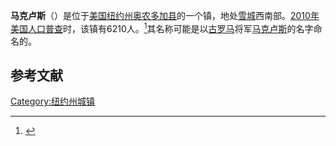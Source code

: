 {{Geobox|Settlement
<!-- *** Name section *** -->
| name                        = 马克卢斯
| official_name               =
| native_name                 = 
| other_name                  = 
| other_name1                 = 
| category                    = 镇
<!-- *** Image *** -->
| image                       = 
| image_size                  =    
| image_caption               = 
<!-- *** Symbols *** -->
| flag                        = 
| flag_size                   =    
| symbol                      = 
| symbol_size                 =    
<!-- *** Nickname & motto *** -->
| nickname                    = 
| nickname1                   = 
| motto                       = 
<!-- *** Country etc. *** -->
| country                     = 美国
| state                       = [[纽约州|纽约州]]
| region_type                 = 县
| region                      = [[奥农多加县|奥农多加县]]
| district_type               = 
| district                    = 
<!-- *** Geography *** -->
| area_imperial               = 32.59
| area_round                  = 2
| area_land_imperial          = 32.45
| area_land_round             = 2
| area_water_imperial         = 0.14
| area_water_round            = 2
| area_water_percentage       = auto
| area_percentage_round       = 1
| location                    =
| lat_d  =  42 | lat_m  = 58 | lat_s  = 56 | lat_NS  = N
| long_d = 076 | long_m = 20 | long_s = 24 | long_EW = W
| elevation_imperial          = 1024
| elevation_round             = 0
<!-- *** Population *** -->
| population_as_of            = [[2010年美国人口普查|2010]]
| population                  = 6210
| population_density_imperial = auto
| population_density_round    = 1
<!-- *** Government *** -->
| established_type            =
| established                 = 
<!-- *** Various codes *** -->
| timezone                    = [[美国东部时间|美国东部时间]]
| utc_offset                  = -5
| timezone_DST                = EDT
| utc_offset_DST              = -4
| postal_code                 =
| postal_code_type            = 
| area_code                   =  
| area_code_type              =  
| code2_type                  =
| code2                       =
<!-- *** Map section *** -->
| map                         = Onondaga County New York incorporated and unincorporated areas Marcellus highlighted.svg
| map_caption                 =
<!-- *** Website *** -->
| website                     = 
}}
'''马克卢斯'''（{{lang-en|Marcellus}}）是位于[[美国|美国]][[纽约州|纽约州]][[奥农多加县|奥农多加县]]的一个镇，地处[[雪城|雪城]]西南部。[[2010年美国人口普查|2010年美国人口普查]]时，该镇有6210人。<ref name>{{cite web|url=http://factfinder2.census.gov|publisher=[[United_States_Census_Bureau|United States Census Bureau]]|title=American FactFinder|accessdate=2020-09-22|archive-date=2011-07-26|archive-url=https://web.archive.org/web/20110726025515/http://factfinder2.census.gov/|dead-url=no}}</ref>其名称可能是以[[古罗马|古罗马]]将军[[马克卢斯|马克卢斯]]的名字命名的。

== 参考文献 ==
{{reflist}}

{{NY-stub}}
[[Category:纽约州城镇|Category:纽约州城镇]]